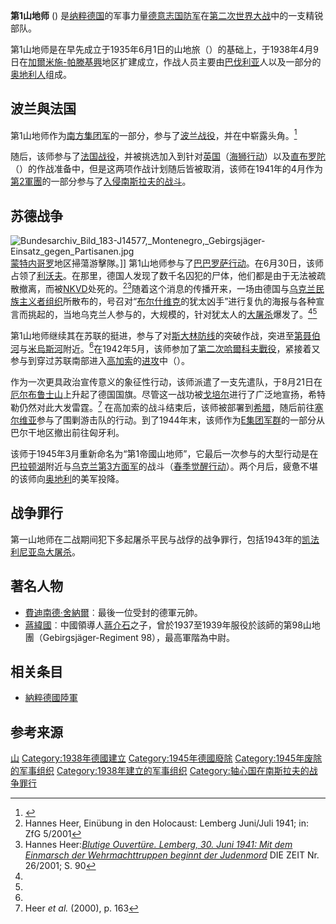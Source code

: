 {{Infobox military unit
|unit_name=第1山地师<br> 1 Gebirgs Division
|abbreviation=
|image= 
|caption= Insignia of 1st Mountain Division.
|dates= 1938年 - 1945年
|country={{flagicon|Nazi Germany}} [[纳粹德国|纳粹德国]]
|allegiance=[[阿道夫·希特勒|阿道夫·希特勒]]
|branch=
|type=步兵
|role=山地部队
|size= [[师_(军队)|师]]
|command_structure=
|equipment=
<!-- Commanders -->
|Past Commanders=
|ceremonial_chief=|
|colonel_of_the_regiment=
|notable_commanders=
<!-- Insignia -->
|identification_symbol=[[雪绒花|雪绒花]]
|identification_symbol_2=
<!-- Culture and history -->
|nickname=
|patron=
|motto=
|colour=
|march=
|mascot=
|battles=[[第二次世界大战|第二次世界大战]]
|anniversaries=
|decorations=
|battle_honours=
}}

'''第1山地师''' ({{lang-de|1. Gebirgs Division}}) 是[[纳粹德国|纳粹德国]]的军事力量[[德意志国防军|德意志国防军]]在[[第二次世界大战|第二次世界大战]]中的一支精锐部队。 

第1山地师是在早先成立于1935年6月1日的山地旅（{{lang-de|Gebirgs Brigade}}）的基础上，于1938年4月9日在[[加爾米施-帕滕基興|加爾米施-帕滕基興]]地区扩建成立，作战人员主要由[[巴伐利亚|巴伐利亚]]人以及一部分的[[奥地利人|奥地利人]]组成。

==波兰與法国==
第1山地师作为[[南方集团军|南方集团军]]的一部分，参与了[[波兰战役|波兰战役]]，并在{{link-en|第二次世界大戰喀爾巴阡戰場|Military history of Carpathian Ruthenia during World War II||喀尔巴阡的战斗}}中崭露头角。<ref name=ax>{{cite web|title=Axis History|accessdate=2009-06-03|url=http://www.axishistory.com/index.php?id=1044|archive-date=2013-07-16|archive-url=https://www.webcitation.org/6IAL4JnQH?url=http://www.axishistory.com/index.php?id=1044|dead-url=no}}</ref>

随后，该师参与了[[法国战役|法国战役]]，并被挑选加入到针对[[英国|英国]]（[[海獅作戰|海狮行动]]）以及[[直布罗陀|直布罗陀]]（{{link-en|菲利克斯行动|Operation Felix}}）的作战准备中，但是这两项作战计划随后皆被取消，该师在1941年的4月作为[[第2軍團_(德國國防軍)|第2軍團]]的一部分参与了[[入侵南斯拉夫之戰|入侵南斯拉夫的战斗]]。

==苏德战争==
[[Image:Bundesarchiv_Bild_183-J14577,_Montenegro,_Gebirgsjäger-Einsatz_gegen_Partisanen.jpg|thumb]][[蒙特内哥罗|蒙特内哥罗]]地区掃蕩游擊隊。]] 
第1山地师参与了[[巴巴罗萨行动|巴巴罗萨行动]]。在6月30日，该师占领了[[利沃夫|利沃夫]]。在那里，德国人发现了数千名囚犯的尸体，他们都是由于无法被疏散撤离，而被[[内务人民委员部|NKVD]]处死的。<ref name=Lemberg>Hannes Heer, Einübung in den Holocaust: Lemberg Juni/Juli 1941; in: ZfG 5/2001</ref><ref name="Heer">Hannes Heer:[http://www.zeit.de/2001/26/200126_a-lemberg.xml ''Blutige Ouvertüre. Lemberg, 30. Juni 1941: Mit dem Einmarsch der Wehrmachttruppen beginnt der Judenmord''] {{Wayback|url=http://www.zeit.de/2001/26/200126_a-lemberg.xml |date=20190402114016 }} DIE ZEIT  Nr. 26/2001; S. 90</ref>随着这个消息的传播开来，一场由德国与[[乌克兰民族主义者组织|乌克兰民族主义者组织]]所散布的，号召对“[[布尔什维克|布尔什维克]]的犹太凶手”进行复仇的海报与各种宣言而挑起的，当地乌克兰人参与的，大规模的，针对犹太人的[[1941年利沃夫反犹骚乱|大屠杀]]爆发了。<ref name=Lemberg/><ref name="Heer"/>

第1山地师继续其在苏联的挺进，参与了对[[斯大林防线|斯大林防线]]的突破作战，突进至[[第聂伯河|第聂伯河]]与[[米烏斯河|米烏斯河]]附近。<ref name=ax/>在1942年5月，该师参加了[[第二次哈爾科夫戰役|第二次哈爾科夫戰役]]，紧接着又参与到穿过苏联南部进入[[高加索|高加索]]的[[藍色行動|进攻]]中（{{tsl|en|Operation Edelweiss|火绒草行动|火绒草行动}}）。 

作为一次更具政治宣传意义的象征性行动，该师派遣了一支先遣队，于8月21日在[[厄尔布鲁士山|厄尔布鲁士山]]上升起了德国国旗。尽管这一战功被[[約瑟夫·戈培爾|戈培尔]]进行了广泛地宣扬，希特勒仍然对此大发雷霆。<ref>Heer ''et al.'' (2000), p. 163</ref> 在高加索的战斗结束后，该师被部署到[[希腊|希腊]]，随后前往[[塞尔维亚|塞尔维亚]]参与了围剿游击队的行动。到了1944年末，该师作为[[E集团军群|E集团军群]]的一部分从巴尔干地区撤出前往匈牙利。

该师于1945年3月重新命名为“第1帝國山地师”，它最后一次参与的大型行动是在[[巴拉顿湖|巴拉顿湖]]附近与[[乌克兰第3方面军|乌克兰第3方面军]]的战斗（[[巴拉頓湖戰役|春季觉醒行动]]）。两个月后，疲惫不堪的该师向[[奥地利|奥地利]]的美军投降。

==战争罪行==
第一山地师在二战期间犯下多起屠杀平民与战俘的战争罪行，包括1943年的[[凯法利尼亚岛大屠杀|凯法利尼亚岛大屠杀]]。

==著名人物==
*[[費迪南德·舍納爾|費迪南德·舍納爾]]︰最後一位受封的德軍元帥。
*[[蔣緯國|蔣緯國]]︰中國領導人[[蔣介石|蔣介石]]之子，曾於1937至1939年服役於該師的第98山地團（Gebirgsjäger-Regiment 98），最高軍階為中尉。

== 相关条目 ==
* [[納粹德國陸軍|納粹德國陸軍]]

== 参考来源 ==
{{reflist}}

{{二战中德国国防军陆军的步兵师}}

[[Category:德國國防軍的師級單位|山]]
[[Category:1938年德國建立|Category:1938年德國建立]]
[[Category:1945年德國廢除|Category:1945年德國廢除]]
[[Category:1945年废除的军事组织|Category:1945年废除的军事组织]]
[[Category:1938年建立的军事组织|Category:1938年建立的军事组织]]
[[Category:轴心国在南斯拉夫的战争罪行|Category:轴心国在南斯拉夫的战争罪行]]